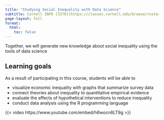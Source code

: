 ```yaml
---
title: "Studying Social Inequality with Data Science"
subtitle: Cornell INFO [3370](https://classes.cornell.edu/browse/roster/SP24/class/INFO/3370) / [5371](https://classes.cornell.edu/browse/roster/SP24/class/INFO/5371) (Spring '24)
page-layout: full
format:
  html:
    toc: false
---
```


Together, we will generate new knowledge about social inequality using the tools of data science

## Learning goals

As a result of participating in this course, students will be able to

- visualize economic inequality with graphs that summarize survey data
- connect theories about inequality to quantitative empirical evidence
- evaluate the effects of hypothetical interventions to reduce inequality
- conduct data analysis using the R programming language

{{< video https://www.youtube.com/embed/h6wocn6LT9g >}}
